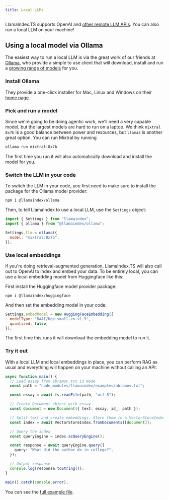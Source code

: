 ```yaml
---
title: Local LLMs
---
```


LlamaIndex.TS supports OpenAI and [other remote LLM APIs](/typescript/framework/modules/models/llms). You can also run a local LLM on your machine!

## Using a local model via Ollama

The easiest way to run a local LLM is via the great work of our friends at [Ollama](https://ollama.com/), who provide a simple to use client that will download, install and run a [growing range of models](https://ollama.com/library) for you.

### Install Ollama

They provide a one-click installer for Mac, Linux and Windows on their [home page](https://ollama.com/).

### Pick and run a model

Since we're going to be doing agentic work, we'll need a very capable model, but the largest models are hard to run on a laptop. We think `mixtral 8x7b` is a good balance between power and resources, but `llama3` is another great option. You can run Mixtral by running

```bash
ollama run mixtral:8x7b
```

The first time you run it will also automatically download and install the model for you.

### Switch the LLM in your code

To switch the LLM in your code, you first need to make sure to install the package for the Ollama model provider:

```package-install
npm i @llamaindex/ollama
```

Then, to tell LlamaIndex to use a local LLM, use the `Settings` object:

```javascript
import { Settings } from "llamaindex";
import { ollama } from "@llamaindex/ollama";

Settings.llm = ollama({
  model: "mixtral:8x7b",
});
```

### Use local embeddings

If you're doing retrieval-augmented generation, LlamaIndex.TS will also call out to OpenAI to index and embed your data. To be entirely local, you can use a local embedding model from Huggingface like this:

First install the Huggingface model provider package: 

```package-install
npm i @llamaindex/huggingface
```

And then set the embedding model in your code:

```javascript
Settings.embedModel = new HuggingFaceEmbedding({
  modelType: "BAAI/bge-small-en-v1.5",
  quantized: false,
});
```

The first time this runs it will download the embedding model to run it.

### Try it out

With a local LLM and local embeddings in place, you can perform RAG as usual and everything will happen on your machine without calling an API:

```typescript
async function main() {
  // Load essay from abramov.txt in Node
  const path = "node_modules/llamaindex/examples/abramov.txt";

  const essay = await fs.readFile(path, "utf-8");

  // Create Document object with essay
  const document = new Document({ text: essay, id_: path });

  // Split text and create embeddings. Store them in a VectorStoreIndex
  const index = await VectorStoreIndex.fromDocuments([document]);

  // Query the index
  const queryEngine = index.asQueryEngine();

  const response = await queryEngine.query({
    query: "What did the author do in college?",
  });

  // Output response
  console.log(response.toString());
}

main().catch(console.error);
```

You can see the [full example file](https://github.com/run-llama/LlamaIndexTS/blob/main/examples/index/vectorIndexLocal.ts).
